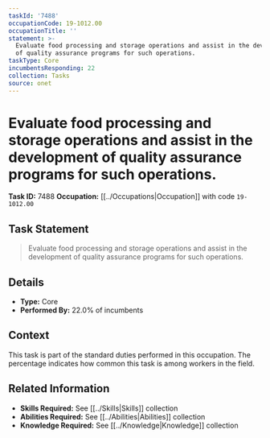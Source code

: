 ```yaml
---
taskId: '7488'
occupationCode: 19-1012.00
occupationTitle: ''
statement: >-
  Evaluate food processing and storage operations and assist in the development
  of quality assurance programs for such operations.
taskType: Core
incumbentsResponding: 22
collection: Tasks
source: onet
---
```

# Evaluate food processing and storage operations and assist in the development of quality assurance programs for such operations.

**Task ID:** 7488
**Occupation:** [[../Occupations|Occupation]] with code `19-1012.00`

## Task Statement

> Evaluate food processing and storage operations and assist in the development of quality assurance programs for such operations.

## Details

- **Type:** Core
- **Performed By:** 22.0% of incumbents

## Context

This task is part of the standard duties performed in this occupation. The percentage indicates how common this task is among workers in the field.

## Related Information

- **Skills Required:** See [[../Skills|Skills]] collection
- **Abilities Required:** See [[../Abilities|Abilities]] collection
- **Knowledge Required:** See [[../Knowledge|Knowledge]] collection

